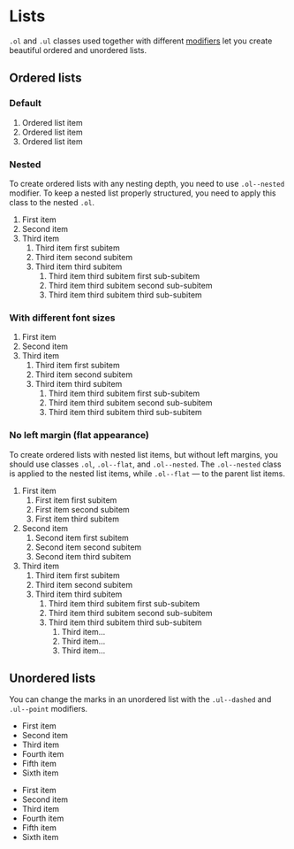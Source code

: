 
<Meta title='Components/Lists' />


# Lists

`.ol` and `.ul` classes used together with different [modifiers](https://en.bem.info/methodology/quick-start/#modifier)
let you create beautiful ordered and unordered lists.

## Ordered lists

### Default

<Canvas>
<ol class="ol">
	<li>Ordered list item</li>
	<li>Ordered list item</li>
	<li>Ordered list item</li>
</ol>
</Canvas>

### Nested

To create ordered lists with any nesting depth, you need to use `.ol--nested` modifier. To keep a nested list properly
structured, you need to apply this class to the nested `.ol`.

<Canvas>
<ol class="ol">
	<li>First item</li>
	<li>Second item</li>
	<li>Third item
		<ol class="ol ol--nested mt-12">
			<li>Third item first subitem</li>
			<li>Third item second subitem</li>
			<li>Third item third subitem
				<ol class="ol ol--nested mt-12">
					<li>Third item third subitem first sub-subitem</li>
					<li>Third item third subitem second sub-subitem</li>
					<li>Third item third subitem third sub-subitem</li>
				</ol>
			</li>
		</ol>
	</li>
</ol>
</Canvas>

### With different font sizes

<Canvas>
<ol class="ol text-lg">
	<li class="text-lg">First item</li>
	<li>Second item</li>
	<li>Third item
		<ol class="ol ol--nested text-xs mt-12">
			<li>Third item first subitem</li>
			<li>Third item second subitem</li>
			<li>Third item third subitem
				<ol class="ol ol--nested text-sm mt-12">
					<li>Third item third subitem first sub-subitem</li>
					<li>Third item third subitem second sub-subitem</li>
					<li>Third item third subitem third sub-subitem</li>
				</ol>
			</li>
		</ol>
	</li>
</ol>
</Canvas>

### No left margin (flat appearance)

To create ordered lists with nested list items, but without left margins, you should use classes `.ol`, `.ol--flat`, and
`.ol--nested`. The `.ol--nested` class is applied to the nested list items, while `.ol--flat` — to the parent list
items.

<Canvas>
<ol class="ol ol--flat">
	<li>First item
		<ol class="ol ol--nested">
			<li>First item first subitem</li>
			<li>First item second subitem</li>
			<li>First item third subitem</li>
		</ol>
	</li>
	<li>Second item
		<ol class="ol ol--nested">
			<li>Second item first subitem</li>
			<li>Second item second subitem</li>
			<li>Second item third subitem</li>
		</ol>
	</li>
	<li>Third item
		<ol class="ol ol--nested ol--flat">
			<li>Third item first subitem</li>
			<li>Third item second subitem</li>
			<li>Third item third subitem
				<ol class="ol ol--nested ol--flat">
					<li>Third item third subitem first sub-subitem</li>
					<li>Third item third subitem second sub-subitem</li>
					<li>Third item third subitem third sub-subitem
						<ol class="ol ol--nested">
							<li>Third item...</li>
							<li>Third item...</li>
							<li>Third item...</li>
						</ol>
					</li>
				</ol>
			</li>
		</ol>
	</li>
</ol>
</Canvas>

## Unordered lists

You can change the marks in an unordered list with the `.ul--dashed` and `.ul--point` modifiers.

<Canvas>
<ul class="ul ul--dashed">
	<li class="text-xs">First item</li>
	<li class="text-sm">Second item</li>
	<li class="text-md">Third item</li>
	<li class="text-lg">Fourth item</li>
	<li class="text-xl">Fifth item</li>
	<li class="text-xxl">Sixth item</li>
</ul>
</Canvas>

<Canvas>
<ul class="ul ul--point">
	<li class="text-xs">First item</li>
	<li class="text-sm">Second item</li>
	<li class="text-md">Third item</li>
	<li class="text-lg">Fourth item</li>
	<li class="text-xl">Fifth item</li>
	<li class="text-xxl">Sixth item</li>
</ul>
</Canvas>
